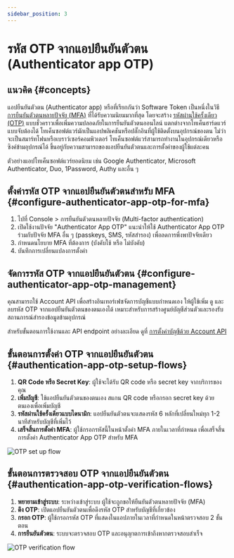 ```yaml
---
sidebar_position: 3
---
```


# รหัส OTP จากแอปยืนยันตัวตน (Authenticator app OTP)

## แนวคิด \{#concepts}

แอปยืนยันตัวตน (Authenticator app) หรือที่เรียกกันว่า Software Token เป็นหนึ่งในวิธี [การยืนยันตัวตนหลายปัจจัย (MFA)](https://auth.wiki/mfa) ที่ได้รับความนิยมมากที่สุด โดยจะสร้าง [รหัสผ่านใช้ครั้งเดียว (OTP)](https://auth.wiki/otp) แบบชั่วคราวเพื่อเพิ่มความปลอดภัยในการยืนยันตัวตนออนไลน์ แตกต่างจากโทเค็นฮาร์ดแวร์แบบจับต้องได้ โทเค็นซอฟต์แวร์มักเป็นแอปพลิเคชันหรือปลั๊กอินที่ผู้ใช้ติดตั้งบนอุปกรณ์ของตน ไม่ว่าจะเป็นสมาร์ทโฟนหรือเบราว์เซอร์คอมพิวเตอร์ โทเค็นซอฟต์แวร์สามารถทำงานในอุปกรณ์เดียวหรือซิงค์ข้ามอุปกรณ์ได้ ขึ้นอยู่กับความสามารถของแอปยืนยันตัวตนและการตั้งค่าของผู้ใช้แต่ละคน

ตัวอย่างแอปโทเค็นซอฟต์แวร์ยอดนิยม เช่น Google Authenticator, Microsoft Authenticator, Duo, 1Password, Authy และอื่น ๆ

## ตั้งค่ารหัส OTP จากแอปยืนยันตัวตนสำหรับ MFA \{#configure-authenticator-app-otp-for-mfa}

1. ไปที่ <CloudLink to="/mfa">Console > การยืนยันตัวตนหลายปัจจัย (Multi-factor authentication)</CloudLink>
2. เปิดใช้งานปัจจัย "Authenticator App OTP" แนะนำให้ใช้ Authenticator App OTP ร่วมกับปัจจัย MFA อื่น ๆ (passkeys, SMS, รหัสสำรอง) เพื่อลดการพึ่งพาปัจจัยเดียว
3. กำหนดนโยบาย MFA ที่ต้องการ (บังคับใช้ หรือ ไม่บังคับ)
4. บันทึกการเปลี่ยนแปลงการตั้งค่า

## จัดการรหัส OTP จากแอปยืนยันตัวตน \{#configure-authenticator-app-otp-management}

คุณสามารถใช้ Account API เพื่อสร้างอินเทอร์เฟซจัดการบัญชีแบบกำหนดเอง ให้ผู้ใช้เพิ่ม ดู และลบรหัส OTP จากแอปยืนยันตัวตนของตนเองได้ เหมาะสำหรับการสร้างศูนย์บัญชีส่วนตัวและรองรับสถานการณ์สำรองข้อมูลข้ามอุปกรณ์

สำหรับขั้นตอนการใช้งานและ API endpoint อย่างละเอียด ดูที่ [การตั้งค่าบัญชีด้วย Account API](/end-user-flows/account-settings/by-account-api#link-a-new-totp)

## ขั้นตอนการตั้งค่า OTP จากแอปยืนยันตัวตน \{#authentication-app-otp-setup-flows}

1. **QR Code หรือ Secret Key**: ผู้ใช้จะได้รับ QR code หรือ secret key จากบริการของคุณ
2. **เพิ่มบัญชี**: ใช้แอปยืนยันตัวตนของตนเอง สแกน QR code หรือกรอก secret key ด้วยตนเองเพื่อเพิ่มบัญชี
3. **รหัสผ่านใช้ครั้งเดียวแบบไดนามิก**: แอปยืนยันตัวตนจะแสดงรหัส 6 หลักที่เปลี่ยนใหม่ทุก 1-2 นาทีสำหรับบัญชีที่เพิ่มไว้
4. **เสร็จสิ้นการตั้งค่า MFA**: ผู้ใช้กรอกรหัสนี้ในหน้าตั้งค่า MFA ภายในเวลาที่กำหนด เพื่อเสร็จสิ้นการตั้งค่า Authenticator App OTP สำหรับ MFA

<img src="/img/assets/otp-set-up-flow.png" alt="OTP set up flow" />

## ขั้นตอนการตรวจสอบ OTP จากแอปยืนยันตัวตน \{#authentication-app-otp-verification-flows}

1. **พยายามเข้าสู่ระบบ**: ระหว่างเข้าสู่ระบบ ผู้ใช้จะถูกขอให้ยืนยันตัวตนหลายปัจจัย (MFA)
2. **ดึง OTP**: เปิดแอปยืนยันตัวตนเพื่อดึงรหัส OTP สำหรับบัญชีที่เกี่ยวข้อง
3. **กรอก OTP**: ผู้ใช้กรอกรหัส OTP ที่แสดงในแอปภายในเวลาที่กำหนดในหน้าตรวจสอบ 2 ขั้นตอน
4. **การยืนยันตัวตน**: ระบบจะตรวจสอบ OTP และอนุญาตการเข้าถึงหากตรวจสอบสำเร็จ

<img src="/img/assets/otp-verification-flow.png" alt="OTP verification flow" />
